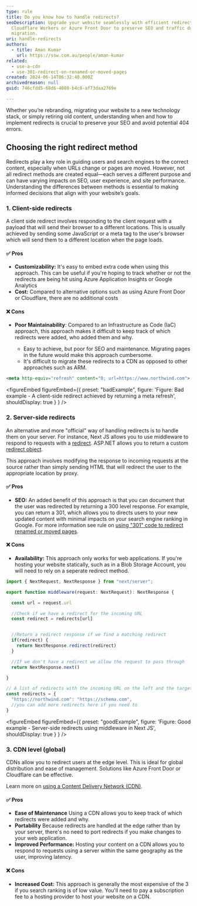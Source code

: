 ```yaml
---
type: rule
title: Do you know how to handle redirects?
seoDescription: Upgrade your website seamlessly with efficient redirects using
  Cloudflare Workers or Azure Front Door to preserve SEO and traffic during the
  migration.
uri: handle-redirects
authors:
  - title: Aman Kumar
    url: https://ssw.com.au/people/aman-kumar
related:
  - use-a-cdn
  - use-301-redirect-on-renamed-or-moved-pages
created: 2024-06-14T06:32:40.000Z
archivedreason: null
guid: 746cfdd5-68d6-4080-b4c8-af73daa2769e

---
```


Whether you’re rebranding, migrating your website to a new technology stack, or simply retiring old content, understanding when and how to implement redirects is crucial to preserve your SEO and avoid potential 404 errors.
## Choosing the right redirect method

Redirects play a key role in guiding users and search engines to the correct content, especially when URLs change or pages are moved. However, not all redirect methods are created equal—each serves a different purpose and can have varying impacts on SEO, user experience, and site performance. Understanding the differences between methods is essential to making informed decisions that align with your website’s goals.

### 1. Client-side redirects

A client side redirect involves responding to the client request with a payload that will send their browser to a different locations. This is usually achieved by sending some JavaScript or a meta tag to the user's browser which will send them to a different location when the page loads.

#### ✅ Pros

* **Customizability:** It's easy to embed extra code when using this approach. This can be useful if you're hoping to track whether or not the redirects are being hit using Azure Application Insights or Google Analytics
* **Cost:** Compared to alternative options such as using Azure Front Door or Cloudflare, there are no additional costs

#### ❌ Cons

* **Poor Maintainability**: Compared to an Infrastructure as Code (IaC) approach, this approach makes it difficult to keep track of which redirects were added, who added them and why.

  * Easy to achieve, but poor for SEO and maintenance. Migrating pages in the future would make this approach cumbersome.
  * It's difficult to migrate these redirects to a CDN as opposed to other approaches such as ARM.

``` html
<meta http-equiv="refresh" content="0; url=https://www.northwind.com">
```
<figureEmbed figureEmbed={{
  preset: "badExample",
  figure: 'Figure: Bad example - A client-side redirect achieved by returning a meta refresh',
  shouldDisplay: true
} } />


### 2. Server-side redirects

An alternative and more "official" way of handling redirects is to handle them on your server. For instance, Next JS allows you to use middleware to respond to requests with a [redirect](https://nextjs.org/docs/app/building-your-application/routing/redirecting#nextresponseredirect-in-middleware). ASP.NET allows you to return a custom [redirect object](https://learn.microsoft.com/en-us/dotnet/api/system.web.httpresponse.redirect?view=netframework-4.8.1).

This approach involves modifying the response to incoming requests at the source rather than simply sending HTML that will redirect the user to the appropriate location by proxy.

#### ✅ Pros

* **SEO:** An added benefit of this approach is that you can document that the user was redirected by returning a 300 level response. For example, you can return a 301, which allows you to directs users to your new updated content with minimal impacts on your search engine ranking in Google. For more information see rule on [using "301" code to redirect renamed or moved pages](/use-301-redirect-on-renamed-or-moved-pages).

#### ❌ Cons

* **Availability:** This approach only works for web applications. If you're hosting your website statically, such as in a Blob Storage Account, you will need to rely on a seperate redirect method.

``` js
import { NextRequest, NextResponse } from "next/server";

export function middleware(request: NextRequest): NextResponse {

  const url = request.url

  //Check if we have a redirect for the incoming URL
  const redirect = redirects[url]


  //Return a redirect response if we find a matching redirect
  if(redirect) {
    return NextResponse.redirect(redirect)
  }

  //If we don't have a redirect we allow the request to pass through
  return NextResponse.next()

}

// A list of redirects with the incoming URL on the left and the target on the right
const redirects = {
  "https://northwind.com": "https://schema.com",
  //you can add more redirects here if you need to
}
```
<figureEmbed figureEmbed={{
  preset: "goodExample",
  figure: 'Figure: Good example - Server-side redirects using middleware in Next JS',
  shouldDisplay: true
} } />


### 3. CDN level (global)

CDNs allow you to redirect users at the edge level. This is ideal for global distribution and ease of management. Solutions like Azure Front Door or Cloudflare can be effective.

Learn more on [using a Content Delivery Network (CDN)](/use-a-cdn).

#### ✅ Pros

* **Ease of Maintenance** Using a CDN allows you to keep track of which redirects were added and why.
* **Portability** Because redirects are handled at the edge rather than by your server, there's no need to port redirects if you make changes to your web application.
* **Improved Performance:** Hosting your content on a CDN allows you to respond to requests using a server within the same geography as the user, improving latency.

#### ❌ Cons

* **Increased Cost:** This approach is generally the most expensive of the 3 if you search ranking is of low value. You'll need to pay a subscription fee to a hosting provider to host your website on a CDN.